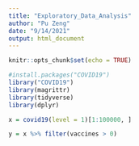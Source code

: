 ```yaml
---
title: "Exploratory_Data_Analysis"
author: "Pu Zeng"
date: "9/14/2021"
output: html_document
---
```


```r
knitr::opts_chunk$set(echo = TRUE)
```


```r
#install.packages("COVID19")
library("COVID19")
library(magrittr)
library(tidyverse)
library(dplyr)
```

```r
x = covid19(level = 1)[1:100000, ]

y = x %>% filter(vaccines > 0)


```

